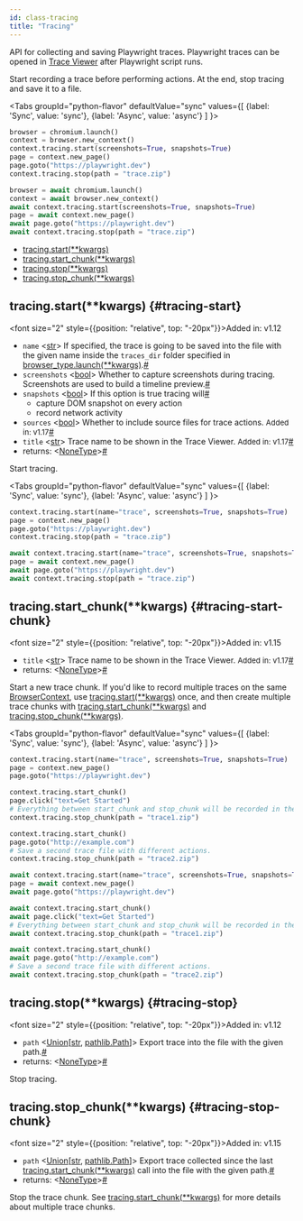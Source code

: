```yaml
---
id: class-tracing
title: "Tracing"
---
```


API for collecting and saving Playwright traces. Playwright traces can be opened in [Trace Viewer](../trace-viewer.mdx) after Playwright script runs.

Start recording a trace before performing actions. At the end, stop tracing and save it to a file.

<Tabs
  groupId="python-flavor"
  defaultValue="sync"
  values={[
    {label: 'Sync', value: 'sync'},
    {label: 'Async', value: 'async'}
  ]
}>
<TabItem value="sync">

```py
browser = chromium.launch()
context = browser.new_context()
context.tracing.start(screenshots=True, snapshots=True)
page = context.new_page()
page.goto("https://playwright.dev")
context.tracing.stop(path = "trace.zip")
```

</TabItem>
<TabItem value="async">

```py
browser = await chromium.launch()
context = await browser.new_context()
await context.tracing.start(screenshots=True, snapshots=True)
page = await context.new_page()
await page.goto("https://playwright.dev")
await context.tracing.stop(path = "trace.zip")
```

</TabItem>
</Tabs>


- [tracing.start(**kwargs)](./api/class-tracing.mdx#tracing-start)
- [tracing.start_chunk(**kwargs)](./api/class-tracing.mdx#tracing-start-chunk)
- [tracing.stop(**kwargs)](./api/class-tracing.mdx#tracing-stop)
- [tracing.stop_chunk(**kwargs)](./api/class-tracing.mdx#tracing-stop-chunk)

## tracing.start(**kwargs) {#tracing-start}

<font size="2" style={{position: "relative", top: "-20px"}}>Added in: v1.12</font>

- `name`<a aria-hidden="true" tabindex="-1" class="list-anchor-link" id="tracing-start-option-name"/> &#60;[str]&#62; If specified, the trace is going to be saved into the file with the given name inside the `traces_dir` folder specified in [browser_type.launch(**kwargs)](./api/class-browsertype.mdx#browser-type-launch).<a href="#tracing-start-option-name" class="list-anchor">#</a>
- `screenshots`<a aria-hidden="true" tabindex="-1" class="list-anchor-link" id="tracing-start-option-screenshots"/> &#60;[bool]&#62; Whether to capture screenshots during tracing. Screenshots are used to build a timeline preview.<a href="#tracing-start-option-screenshots" class="list-anchor">#</a>
- `snapshots`<a aria-hidden="true" tabindex="-1" class="list-anchor-link" id="tracing-start-option-snapshots"/> &#60;[bool]&#62; If this option is true tracing will<a href="#tracing-start-option-snapshots" class="list-anchor">#</a>
  * capture DOM snapshot on every action
  * record network activity
- `sources`<a aria-hidden="true" tabindex="-1" class="list-anchor-link" id="tracing-start-option-sources"/> &#60;[bool]&#62; Whether to include source files for trace actions. <font size="2">Added in: v1.17</font><a href="#tracing-start-option-sources" class="list-anchor">#</a>
- `title`<a aria-hidden="true" tabindex="-1" class="list-anchor-link" id="tracing-start-option-title"/> &#60;[str]&#62; Trace name to be shown in the Trace Viewer. <font size="2">Added in: v1.17</font><a href="#tracing-start-option-title" class="list-anchor">#</a>
- returns:<a aria-hidden="true" tabindex="-1" class="list-anchor-link" id="tracing-start-return"/> &#60;[NoneType]&#62;<a href="#tracing-start-return" class="list-anchor">#</a>

Start tracing.

<Tabs
  groupId="python-flavor"
  defaultValue="sync"
  values={[
    {label: 'Sync', value: 'sync'},
    {label: 'Async', value: 'async'}
  ]
}>
<TabItem value="sync">

```py
context.tracing.start(name="trace", screenshots=True, snapshots=True)
page = context.new_page()
page.goto("https://playwright.dev")
context.tracing.stop(path = "trace.zip")
```

</TabItem>
<TabItem value="async">

```py
await context.tracing.start(name="trace", screenshots=True, snapshots=True)
page = await context.new_page()
await page.goto("https://playwright.dev")
await context.tracing.stop(path = "trace.zip")
```

</TabItem>
</Tabs>

## tracing.start_chunk(**kwargs) {#tracing-start-chunk}

<font size="2" style={{position: "relative", top: "-20px"}}>Added in: v1.15</font>

- `title`<a aria-hidden="true" tabindex="-1" class="list-anchor-link" id="tracing-start-chunk-option-title"/> &#60;[str]&#62; Trace name to be shown in the Trace Viewer. <font size="2">Added in: v1.17</font><a href="#tracing-start-chunk-option-title" class="list-anchor">#</a>
- returns:<a aria-hidden="true" tabindex="-1" class="list-anchor-link" id="tracing-start-chunk-return"/> &#60;[NoneType]&#62;<a href="#tracing-start-chunk-return" class="list-anchor">#</a>

Start a new trace chunk. If you'd like to record multiple traces on the same [BrowserContext], use [tracing.start(**kwargs)](./api/class-tracing.mdx#tracing-start) once, and then create multiple trace chunks with [tracing.start_chunk(**kwargs)](./api/class-tracing.mdx#tracing-start-chunk) and [tracing.stop_chunk(**kwargs)](./api/class-tracing.mdx#tracing-stop-chunk).

<Tabs
  groupId="python-flavor"
  defaultValue="sync"
  values={[
    {label: 'Sync', value: 'sync'},
    {label: 'Async', value: 'async'}
  ]
}>
<TabItem value="sync">

```py
context.tracing.start(name="trace", screenshots=True, snapshots=True)
page = context.new_page()
page.goto("https://playwright.dev")

context.tracing.start_chunk()
page.click("text=Get Started")
# Everything between start_chunk and stop_chunk will be recorded in the trace.
context.tracing.stop_chunk(path = "trace1.zip")

context.tracing.start_chunk()
page.goto("http://example.com")
# Save a second trace file with different actions.
context.tracing.stop_chunk(path = "trace2.zip")
```

</TabItem>
<TabItem value="async">

```py
await context.tracing.start(name="trace", screenshots=True, snapshots=True)
page = await context.new_page()
await page.goto("https://playwright.dev")

await context.tracing.start_chunk()
await page.click("text=Get Started")
# Everything between start_chunk and stop_chunk will be recorded in the trace.
await context.tracing.stop_chunk(path = "trace1.zip")

await context.tracing.start_chunk()
await page.goto("http://example.com")
# Save a second trace file with different actions.
await context.tracing.stop_chunk(path = "trace2.zip")
```

</TabItem>
</Tabs>

## tracing.stop(**kwargs) {#tracing-stop}

<font size="2" style={{position: "relative", top: "-20px"}}>Added in: v1.12</font>

- `path`<a aria-hidden="true" tabindex="-1" class="list-anchor-link" id="tracing-stop-option-path"/> &#60;[Union]\[[str], [pathlib.Path]\]&#62; Export trace into the file with the given path.<a href="#tracing-stop-option-path" class="list-anchor">#</a>
- returns:<a aria-hidden="true" tabindex="-1" class="list-anchor-link" id="tracing-stop-return"/> &#60;[NoneType]&#62;<a href="#tracing-stop-return" class="list-anchor">#</a>

Stop tracing.

## tracing.stop_chunk(**kwargs) {#tracing-stop-chunk}

<font size="2" style={{position: "relative", top: "-20px"}}>Added in: v1.15</font>

- `path`<a aria-hidden="true" tabindex="-1" class="list-anchor-link" id="tracing-stop-chunk-option-path"/> &#60;[Union]\[[str], [pathlib.Path]\]&#62; Export trace collected since the last [tracing.start_chunk(**kwargs)](./api/class-tracing.mdx#tracing-start-chunk) call into the file with the given path.<a href="#tracing-stop-chunk-option-path" class="list-anchor">#</a>
- returns:<a aria-hidden="true" tabindex="-1" class="list-anchor-link" id="tracing-stop-chunk-return"/> &#60;[NoneType]&#62;<a href="#tracing-stop-chunk-return" class="list-anchor">#</a>

Stop the trace chunk. See [tracing.start_chunk(**kwargs)](./api/class-tracing.mdx#tracing-start-chunk) for more details about multiple trace chunks.

[Accessibility]: ./api/class-accessibility.mdx "Accessibility"
[APIRequest]: ./api/class-apirequest.mdx "APIRequest"
[APIRequestContext]: ./api/class-apirequestcontext.mdx "APIRequestContext"
[APIResponse]: ./api/class-apiresponse.mdx "APIResponse"
[APIResponseAssertions]: ./test-assertions.mdx "APIResponseAssertions"
[Browser]: ./api/class-browser.mdx "Browser"
[BrowserContext]: ./api/class-browsercontext.mdx "BrowserContext"
[BrowserType]: ./api/class-browsertype.mdx "BrowserType"
[CDPSession]: ./api/class-cdpsession.mdx "CDPSession"
[ConsoleMessage]: ./api/class-consolemessage.mdx "ConsoleMessage"
[Dialog]: ./api/class-dialog.mdx "Dialog"
[Download]: ./api/class-download.mdx "Download"
[ElementHandle]: ./api/class-elementhandle.mdx "ElementHandle"
[Error]: ./api/class-error.mdx "Error"
[FileChooser]: ./api/class-filechooser.mdx "FileChooser"
[Frame]: ./api/class-frame.mdx "Frame"
[FrameLocator]: ./api/class-framelocator.mdx "FrameLocator"
[JSHandle]: ./api/class-jshandle.mdx "JSHandle"
[Keyboard]: ./api/class-keyboard.mdx "Keyboard"
[Locator]: ./api/class-locator.mdx "Locator"
[LocatorAssertions]: ./test-assertions.mdx "LocatorAssertions"
[Mouse]: ./api/class-mouse.mdx "Mouse"
[Page]: ./api/class-page.mdx "Page"
[PageAssertions]: ./test-assertions.mdx "PageAssertions"
[Playwright]: ./api/class-playwright.mdx "Playwright"
[PlaywrightAssertions]: ./test-assertions.mdx "PlaywrightAssertions"
[Request]: ./api/class-request.mdx "Request"
[Response]: ./api/class-response.mdx "Response"
[Route]: ./api/class-route.mdx "Route"
[Selectors]: ./api/class-selectors.mdx "Selectors"
[TimeoutError]: ./api/class-timeouterror.mdx "TimeoutError"
[Touchscreen]: ./api/class-touchscreen.mdx "Touchscreen"
[Tracing]: ./api/class-tracing.mdx "Tracing"
[Video]: ./api/class-video.mdx "Video"
[WebSocket]: ./api/class-websocket.mdx "WebSocket"
[Worker]: ./api/class-worker.mdx "Worker"
[Element]: https://developer.mozilla.org/en-US/docs/Web/API/element "Element"
[EvaluationArgument]: ./evaluating.mdx#evaluation-argument "EvaluationArgument"
[Promise]: https://developer.mozilla.org/en-US/docs/Web/JavaScript/Reference/Global_Objects/Promise "Promise"
[iterator]: https://developer.mozilla.org/en-US/docs/Web/JavaScript/Reference/Iteration_protocols "Iterator"
[origin]: https://developer.mozilla.org/en-US/docs/Glossary/Origin "Origin"
[selector]: https://developer.mozilla.org/en-US/docs/Web/CSS/CSS_Selectors "selector"
[Serializable]: https://developer.mozilla.org/en-US/docs/Web/JavaScript/Reference/Global_Objects/JSON/stringify#Description "Serializable"
[UIEvent.detail]: https://developer.mozilla.org/en-US/docs/Web/API/UIEvent/detail "UIEvent.detail"
[UnixTime]: https://en.wikipedia.org/wiki/Unix_time "Unix Time"
[xpath]: https://developer.mozilla.org/en-US/docs/Web/XPath "xpath"

[Any]: https://docs.python.org/3/library/typing.html#typing.Any "Any"
[bool]: https://docs.python.org/3/library/stdtypes.html "bool"
[bytes]: https://docs.python.org/3/library/stdtypes.html#bytes "bytes"
[Callable]: https://docs.python.org/3/library/typing.html#typing.Callable "Callable"
[EventContextManager]: https://docs.python.org/3/reference/datamodel.html#context-managers "Event context manager"
[EventEmitter]: https://pyee.readthedocs.io/en/latest/#pyee.BaseEventEmitter "EventEmitter"
[Exception]: https://docs.python.org/3/library/exceptions.html#Exception "Exception"
[Dict]: https://docs.python.org/3/library/typing.html#typing.Dict "Dict"
[float]: https://docs.python.org/3/library/stdtypes.html#numeric-types-int-float-complex "float"
[int]: https://docs.python.org/3/library/stdtypes.html#numeric-types-int-float-complex "int"
[List]: https://docs.python.org/3/library/typing.html#typing.List "List"
[NoneType]: https://docs.python.org/3/library/constants.html#None "None"
[Pattern]: https://docs.python.org/3/library/re.html "Pattern"
[URL]: https://en.wikipedia.org/wiki/URL "URL"
[pathlib.Path]: https://realpython.com/python-pathlib/ "pathlib.Path"
[str]: https://docs.python.org/3/library/stdtypes.html#text-sequence-type-str "str"
[Union]: https://docs.python.org/3/library/typing.html#typing.Union "Union"

[all available image tags]: https://mcr.microsoft.com/v2/playwright/tags/list "all available image tags"
[Docker Hub]: https://hub.docker.com/_/microsoft-playwright "Docker Hub"
[Dockerfile.focal]: https://github.com/microsoft/playwright/blob/master/utils/docker/Dockerfile.focal "Dockerfile.focal"
